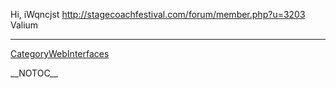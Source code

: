 Hi, iWqncjst http://stagecoachfestival.com/forum/member.php?u=3203 Valium
----
[[CategoryWebInterfaces]]

__NOTOC__